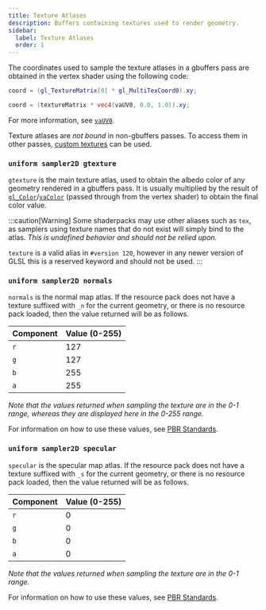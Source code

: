 ```yaml
---
title: Texture Atlases
description: Buffers containing textures used to render geometry.
sidebar:
  label: Texture Atlases
  order: 1
---
```


The coordinates used to sample the texture atlases in a gbuffers pass are obtained in the vertex shader using the following code:

```glsl title="Compatibility Profile"
coord = (gl_TextureMatrix[0] * gl_MultiTexCoord0).xy;
```
```glsl title="Core Profile"
coord = (textureMatrix * vec4(vaUV0, 0.0, 1.0)).xy;
```

For more information, see [`vaUV0`](http://localhost:4321/current/reference/attributes/vauv0/).

Texture atlases are *not bound* in non-gbuffers passes. To access them in other passes, [custom textures](/current/reference/buffers/custom_textures/#texture-types) can be used.

### `uniform sampler2D gtexture`
`gtexture` is the main texture atlas, used to obtain the albedo color of any geometry rendered in a gbuffers pass. It is usually multiplied by the result of [`gl_Color`](/current/reference/attributes/overview/)/[`vaColor`](/current/reference/attributes/vacolor/) (passed through from the vertex shader) to obtain the final color value. 

:::caution[Warning]
Some shaderpacks may use other aliases such as `tex`, as samplers using texture names that do not exist will simply bind to the atlas. *This is undefined behavior and should not be relied upon.*

`texture` is a valid alias in `#version 120`, however in any newer version of GLSL this is a reserved keyword and should not be used.
:::

### `uniform sampler2D normals`
`normals` is the normal map atlas. If the resource pack does not have a texture suffixed with `_n` for the current geometry, or there is no resource pack loaded, then the value returned will be as follows.

| Component | Value (0-255) |
|-----------|---------------|
| `r`       | 127           |
| `g`       | 127           |
| `b`       | 255           |
| `a`       | 255           |

*Note that the values returned when sampling the texture are in the 0-1 range, whereas they are displayed here in the 0-255 range.*

For information on how to use these values, see [PBR Standards](/current/how-to/pbr_standards/).

### `uniform sampler2D specular`
`specular` is the specular map atlas. If the resource pack does not have a texture suffixed with `_s` for the current geometry, or there is no resource pack loaded, then the value returned will be as follows.

| Component | Value (0-255) |
|-----------|---------------|
| `r`       | 0             |
| `g`       | 0             |
| `b`       | 0             |
| `a`       | 0             |

*Note that the values returned when sampling the texture are in the 0-1 range.*

For information on how to use these values, see [PBR Standards](/current/how-to/pbr_standards/).